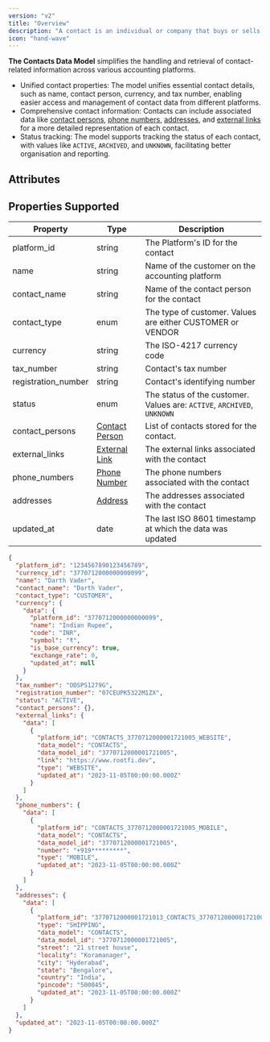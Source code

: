 ```yaml
---
version: "v2"
title: "Overview"
description: "A contact is an individual or company that buys or sells goods or services from a business. Commonly referred  to a customer on a corresponding invoice or a vendor for a bill"
icon: "hand-wave"
---
```


**The Contacts Data Model** simplifies the handling and retrieval of contact-related information across various accounting platforms.

- Unified contact properties: The model unifies essential contact details, such as name, contact person, currency, and tax number, enabling easier access and management of contact data from different platforms.
- Comprehensive contact information: Contacts can include associated data like [contact persons](/docs/contact-person), [phone numbers](/docs/phone-number), [addresses](/docs/address), and [external links](/docs/external-link) for a more detailed representation of each contact.
- Status tracking: The model supports tracking the status of each contact, with values like `ACTIVE`, `ARCHIVED`, and `UNKNOWN`, facilitating better organisation and reporting.

## Attributes

<Snippet file="contact_snippet.mdx" />

## Properties Supported

| Property            | Type                                   | Description                                                             |
| ------------------- | -------------------------------------- | ----------------------------------------------------------------------- |
| platform_id         | string                                 | The Platform's ID for the contact                                       |
| name                | string                                 | Name of the customer on the accounting platform                         |
| contact_name        | string                                 | Name of the contact person for the contact                              |
| contact_type        | enum                                   | The type of customer. Values are either CUSTOMER or VENDOR              |
| currency            | string                                 | The ISO-4217 currency code                                              |
| tax_number          | string                                 | Contact's tax number                                                    |
| registration_number | string                                 | Contact's identifying number                                            |
| status              | enum                                   | The status of the customer. Values are: `ACTIVE`, `ARCHIVED`, `UNKNOWN` |
| contact_persons     | [Contact Person](/docs/contact-person) | List of contacts stored for the contact.                                |
| external_links      | [External Link](/docs/external-link)   | The external links associated with the contact                          |
| phone_numbers       | [Phone Number](/docs/phone-number)     | The phone numbers associated with the contact                           |
| addresses           | [Address](/docs/address)               | The addresses associated with the contact                               |
| updated_at          | date                                   | The last ISO 8601 timestamp at which the data was updated               |

<ResponseExample name="The Bank Transaction Object" >

```json The Contact Response Object
{
  "platform_id": "1234567890123456789",
  "currency_id": "3770712000000000099",
  "name": "Darth Vader",
  "contact_name": "Darth Vader",
  "contact_type": "CUSTOMER",
  "currency": {
    "data": {
      "platform_id": "3770712000000000099",
      "name": "Indian Rupee",
      "code": "INR",
      "symbol": "₹",
      "is_base_currency": true,
      "exchange_rate": 0,
      "updated_at": null
    }
  },
  "tax_number": "ODSPS1279G",
  "registration_number": "07CEUPK5322M1ZX",
  "status": "ACTIVE",
  "contact_persons": {},
  "external_links": {
    "data": [
      {
        "platform_id": "CONTACTS_3770712000001721005_WEBSITE",
        "data_model": "CONTACTS",
        "data_model_id": "3770712000001721005",
        "link": "https://www.rootfi.dev",
        "type": "WEBSITE",
        "updated_at": "2023-11-05T00:00:00.000Z"
      }
    ]
  },
  "phone_numbers": {
    "data": [
      {
        "platform_id": "CONTACTS_3770712000001721005_MOBILE",
        "data_model": "CONTACTS",
        "data_model_id": "3770712000001721005",
        "number": "+919*********",
        "type": "MOBILE",
        "updated_at": "2023-11-05T00:00:00.000Z"
      }
    ]
  },
  "addresses": {
    "data": [
      {
        "platform_id": "3770712000001721013_CONTACTS_3770712000001721005_SHIPPING",
        "type": "SHIPPING",
        "data_model": "CONTACTS",
        "data_model_id": "3770712000001721005",
        "street": "21 street house",
        "locality": "Koramanager",
        "city": "Hyderabad",
        "state": "Bengalore",
        "country": "India",
        "pincode": "500045",
        "updated_at": "2023-11-05T00:00:00.000Z"
      }
    ]
  },
  "updated_at": "2023-11-05T00:00:00.000Z"
}
```

</ResponseExample>
